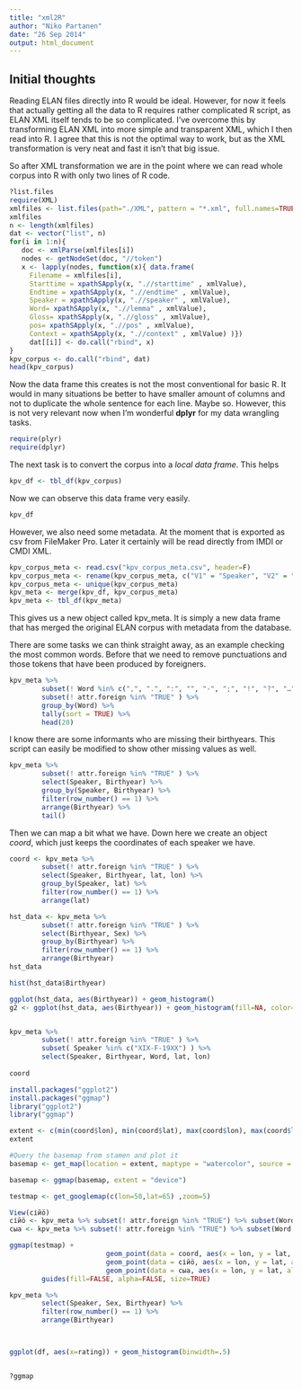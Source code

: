 ```yaml
---
title: "xml2R"
author: "Niko Partanen"
date: "26 Sep 2014"
output: html_document
---
```


## Initial thoughts

Reading ELAN files directly into R would be ideal. However, for now it feels that actually getting all the data to R requires rather complicated R script, as ELAN XML itself tends to be so complicated. I've overcome this by transforming ELAN XML into more simple and transparent XML, which I then read into R. I agree that this is not the optimal way to work, but as the XML transformation is very neat and fast it isn't that big issue.

So after XML transformation we are in the point where we can read whole corpus into R with only two lines of R code.

```r
?list.files
require(XML)
xmlfiles <- list.files(path="./XML", pattern = "*.xml", full.names=TRUE)
xmlfiles
n <- length(xmlfiles)
dat <- vector("list", n)
for(i in 1:n){
   doc <- xmlParse(xmlfiles[i])
   nodes <- getNodeSet(doc, "//token")
   x <- lapply(nodes, function(x){ data.frame(
     Filename = xmlfiles[i],
     Starttime = xpathSApply(x, ".//starttime" , xmlValue),
     Endtime = xpathSApply(x, ".//endtime" , xmlValue),
     Speaker = xpathSApply(x, ".//speaker" , xmlValue),
     Word= xpathSApply(x, ".//lemma" , xmlValue),
     Gloss= xpathSApply(x, ".//gloss" , xmlValue),
     pos= xpathSApply(x, ".//pos" , xmlValue),
     Context = xpathSApply(x, ".//context" , xmlValue) )})
     dat[[i]] <- do.call("rbind", x)
}
kpv_corpus <- do.call("rbind", dat)
head(kpv_corpus)
```

Now the data frame this creates is not the most conventional for basic R. It would in many situations be better to have smaller amount of columns and not to duplicate the whole sentence for each line. Maybe so. However, this is not very relevant now when I'm wonderful **dplyr** for my data wrangling tasks. 

```r
require(plyr)
require(dplyr)
```

The next task is to convert the corpus into a *local data frame*. This helps 

```r
kpv_df <- tbl_df(kpv_corpus)
```

Now we can observe this data frame very easily.

```r
kpv_df
```

However, we also need some metadata. At the moment that is exported as csv from FileMaker Pro. Later it certainly will be read directly from IMDI or CMDI XML.

```r
kpv_corpus_meta <- read.csv("kpv_corpus_meta.csv", header=F)
kpv_corpus_meta <- rename(kpv_corpus_meta, c("V1" = "Speaker", "V2" = "Sex", "V3" = "Birthyear", "V4" = "lat", "V5" = "lon", "V6" = "attr.foreign"))
kpv_corpus_meta <- unique(kpv_corpus_meta)
kpv_meta <- merge(kpv_df, kpv_corpus_meta)
kpv_meta <- tbl_df(kpv_meta)
```

This gives us a new object called kpv_meta. It is simply a new data frame that has merged the original ELAN corpus with metadata from the database.

There are some tasks we can think straight away, as an example checking the most common words. Before that we need to remove punctuations and those tokens that have been produced by foreigners. 

```r
kpv_meta %>%
        subset(! Word %in% c(",", ".", ":", "", "-", ";", "!", "?", "…", '"', "(", ")", "~", "???") ) %>%
        subset(! attr.foreign %in% "TRUE" ) %>%
        group_by(Word) %>%
        tally(sort = TRUE) %>%
        head(20)
```

I know there are some informants who are missing their birthyears. This script can easily be modified to show other missing values as well.

```r
kpv_meta %>%
        subset(! attr.foreign %in% "TRUE" ) %>%
        select(Speaker, Birthyear) %>%
        group_by(Speaker, Birthyear) %>%
        filter(row_number() == 1) %>%
        arrange(Birthyear) %>%
        tail()

```

Then we can map a bit what we have. Down here we create an object *coord*, which just keeps the coordinates of each speaker we have.

```r
coord <- kpv_meta %>%
        subset(! attr.foreign %in% "TRUE" ) %>%
        select(Speaker, Birthyear, lat, lon) %>%
        group_by(Speaker, lat) %>%
        filter(row_number() == 1) %>%
        arrange(lat)

hst_data <- kpv_meta %>%
        subset(! attr.foreign %in% "TRUE" ) %>%
        select(Birthyear, Sex) %>%
        group_by(Birthyear) %>%
        filter(row_number() == 1) %>%
        arrange(Birthyear)
hst_data

hist(hst_data$Birthyear)

ggplot(hst_data, aes(Birthyear)) + geom_histogram() 
g2 <- ggplot(hst_data, aes(Birthyear)) + geom_histogram(fill=NA, color="black") + theme_bw() 


kpv_meta %>%
        subset(! attr.foreign %in% "TRUE" ) %>%
        subset( Speaker %in% c("XIX-F-19XX") ) %>%
        select(Speaker, Birthyear, Word, lat, lon)
        
coord

install.packages("ggplot2")
install.packages("ggmap")
library("ggplot2")
library("ggmap")

extent <- c(min(coord$lon), min(coord$lat), max(coord$lon), max(coord$lat))
extent

#Query the basemap from stamen and plot it
basemap <- get_map(location = extent, maptype = "watercolor", source = "stamen")

basemap <- ggmap(basemap, extent = "device")

testmap <- get_googlemap(c(lon=50,lat=65) ,zoom=5)

View(сійӧ)
сійӧ <- kpv_meta %>% subset(! attr.foreign %in% "TRUE") %>% subset(Word %in% "сійӧ" )
сыа <- kpv_meta %>% subset(! attr.foreign %in% "TRUE") %>% subset(Word %in% "сыа" )

ggmap(testmap) +
                        geom_point(data = coord, aes(x = lon, y = lat, alpha = 0.3), colour="black", shape = 1, size = 4) +
                        geom_point(data = сійӧ, aes(x = lon, y = lat, alpha = 0.3), colour="blue", shape = 1, size = 4) +
                        geom_point(data = сыа, aes(x = lon, y = lat, alpha = 0.3), colour="green", shape = 1, size = 4) +
        guides(fill=FALSE, alpha=FALSE, size=TRUE)

kpv_meta %>%
        select(Speaker, Sex, Birthyear) %>%
        filter(row_number() == 1) %>%
        arrange(Birthyear)



ggplot(df, aes(x=rating)) + geom_histogram(binwidth=.5)


?ggmap
```


```r
```